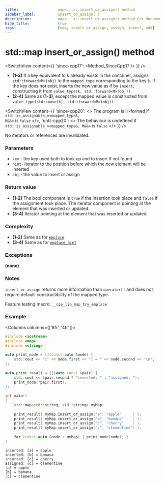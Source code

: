 ```yaml
---
title:					map<...>::insert_or_assign() method
sidebar_label:			insert_or_assign( )
description:			map<...>::insert_or_assign() method C++ documentation
hide_title:				true
tags:					[map, insert_or_assign, assign, insert, add]
---
```



<!----------------- Codes ---------------------->

<!-- insert_or_assign() -->

# std::map insert_or_assign() method

<SwitchView content={{
    'since-cpp17': <Method_SinceCpp17 />
    }} />

 - **(1-3)**  If a key equivalent to k already exists in the container,
    assigns `std::forward<M>(obj)` to the `mapped_type` corresponding to the key `k`.
    If the key does not exist, inserts the new value as if by `insert`, constructing it from `value_type(k, std::forward<M>(obj))`.
 - **(2-4)** Same as **(1-3)**, except the mapped value is constructed from `value_type(std::move(k), std::forward<M>(obj))`.

<SwitchView content={{
    'since-cpp20': <> The program is ill-formed if <code>std::is_assignable_v&lt;mapped_type&, M&&&gt;</code> is <code>false</code> </>,
    'until-cpp20': <> The behaviour is undefined if <code>std::is_assignable_v&lt;mapped_type&, M&&&gt;</code> is <code>false</code> </>
    }} />

No iterators or references are invalidated.

### Parameters

 - `key` - the key used both to look up and to insert if not found
 - `hint`- iterator to the position before which the new element will be inserted
 - `obj` - the value to insert or assign

### Return value

 - **(1-2)** The bool component is `true` if the insertion took place and `false` if the assignment took place. The iterator component is pointing at the element that was inserted or updated.
 - **(3-4)** Iterator pointing at the element that was inserted or updated.

### Complexity

 - **(1-2)** Same as for [`emplace`](/docs/std/containers/maps/map/emplace)
 - **(3-4)** Same as for [`emplace_hint`](/docs/std/containers/maps/map/emplace_hint)

### Exceptions

**(none)**

### Notes 
`insert_or_assign` returns more information than `operator[]` and does not require default-constructibility of the mapped type.

Feature testing macro: `__cpp_lib_map_try_emplace`

### Example

<Columns columns={['8fr', '4fr']}>
<div>

```cpp title='Main.cpp' showLineNumbers
#include <iostream>
#include <map>
#include <string>
 
auto print_node = [](const auto &node) {
    std::cout << "[" << node.first << "] = " << node.second << '\n';
};
 
auto print_result = [](auto const &pair) {
    std::cout << (pair.second ? "inserted: " : "assigned: ");
    print_node(*pair.first);
};
 
int main()
{
    std::map<std::string, std::string> myMap;
 
    print_result( myMap.insert_or_assign("a", "apple"     ) );
    print_result( myMap.insert_or_assign("b", "banana"    ) );
    print_result( myMap.insert_or_assign("c", "cherry"    ) );
    print_result( myMap.insert_or_assign("c", "clementine") );
 
    for (const auto &node : myMap) { print_node(node); }
}
```

</div>
<div>

```plaintext title="Output"
inserted: [a] = apple
inserted: [b] = banana
inserted: [c] = cherry
assigned: [c] = clementine
[a] = apple
[b] = banana
[c] = clementine

```

</div>
</Columns>
